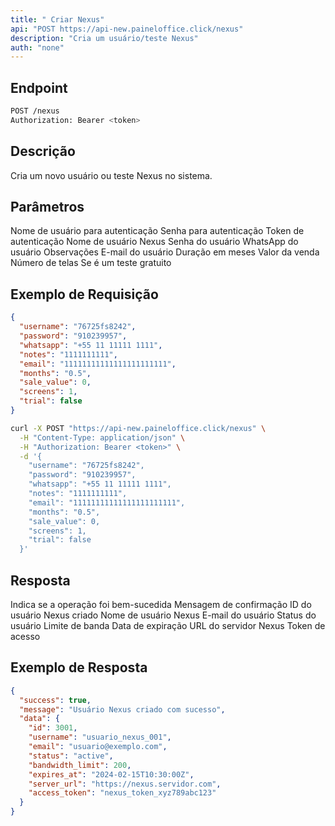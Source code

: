 ```yaml
---
title: " Criar Nexus"
api: "POST https://api-new.paineloffice.click/nexus"
description: "Cria um usuário/teste Nexus"
auth: "none"
---
```


## Endpoint

<CodeGroup>

```bash Requisição
POST /nexus
Authorization: Bearer <token>
```

</CodeGroup>

## Descrição

Cria um novo usuário ou teste Nexus no sistema.

## Parâmetros

<ParamField query="username" type="string" required>
  Nome de usuário para autenticação
</ParamField>

<ParamField query="password" type="string" required>
  Senha para autenticação
</ParamField>

<ParamField query="token" type="string" required>
  Token de autenticação
</ParamField>

<ParamField body="username" type="string" required>
  Nome de usuário Nexus
</ParamField>

<ParamField body="password" type="string" required>
  Senha do usuário
</ParamField>

<ParamField body="whatsapp" type="string" required>
  WhatsApp do usuário
</ParamField>

<ParamField body="notes" type="string">
  Observações
</ParamField>

<ParamField body="email" type="string" required>
  E-mail do usuário
</ParamField>

<ParamField body="months" type="string" required>
  Duração em meses
</ParamField>

<ParamField body="sale_value" type="number" required>
  Valor da venda
</ParamField>

<ParamField body="screens" type="integer" required>
  Número de telas
</ParamField>

<ParamField body="trial" type="boolean" required>
  Se é um teste gratuito
</ParamField>

## Exemplo de Requisição

<CodeGroup>

```json TryIt
{
  "username": "76725fs8242",
  "password": "910239957",
  "whatsapp": "+55 11 11111 1111",
  "notes": "1111111111",
  "email": "11111111111111111111111",
  "months": "0.5",
  "sale_value": 0,
  "screens": 1,
  "trial": false
}
```

```bash cURL
curl -X POST "https://api-new.paineloffice.click/nexus" \
  -H "Content-Type: application/json" \
  -H "Authorization: Bearer <token>" \
  -d '{
    "username": "76725fs8242",
    "password": "910239957",
    "whatsapp": "+55 11 11111 1111",
    "notes": "1111111111",
    "email": "11111111111111111111111",
    "months": "0.5",
    "sale_value": 0,
    "screens": 1,
    "trial": false
  }'
```

</CodeGroup>

## Resposta

<ResponseField name="success" type="boolean">
  Indica se a operação foi bem-sucedida
</ResponseField>

<ResponseField name="message" type="string">
  Mensagem de confirmação
</ResponseField>

<ResponseField name="data" type="object">
  <Expandable title="properties">
    <ResponseField name="id" type="integer">
      ID do usuário Nexus criado
    </ResponseField>
    <ResponseField name="username" type="string">
      Nome de usuário Nexus
    </ResponseField>
    <ResponseField name="email" type="string">
      E-mail do usuário
    </ResponseField>
    <ResponseField name="status" type="string">
      Status do usuário
    </ResponseField>
    <ResponseField name="bandwidth_limit" type="integer">
      Limite de banda
    </ResponseField>
    <ResponseField name="expires_at" type="string">
      Data de expiração
    </ResponseField>
    <ResponseField name="server_url" type="string">
      URL do servidor Nexus
    </ResponseField>
    <ResponseField name="access_token" type="string">
      Token de acesso
    </ResponseField>
  </Expandable>
</ResponseField>

## Exemplo de Resposta

```json
{
  "success": true,
  "message": "Usuário Nexus criado com sucesso",
  "data": {
    "id": 3001,
    "username": "usuario_nexus_001",
    "email": "usuario@exemplo.com",
    "status": "active",
    "bandwidth_limit": 200,
    "expires_at": "2024-02-15T10:30:00Z",
    "server_url": "https://nexus.servidor.com",
    "access_token": "nexus_token_xyz789abc123"
  }
}
```